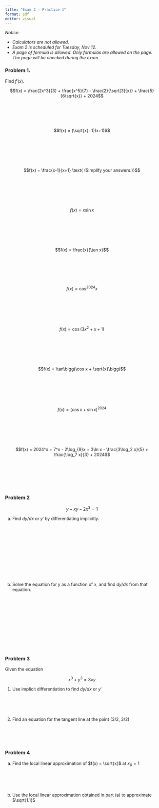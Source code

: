 ```yaml
---
title: "Exam 2 - Practice 1"
format: pdf
editor: visual
---
```


*Notice:*

-   *Calculators are not allowed.*
-   *Exam 2 is scheduled for Tuesday, Nov 12.*
-   *A page of formula is allowed. Only formulas are allowed on the page. The page will be checked during the exam.*

### Problem 1.

Find $f'(x)$.

$$f(x) =  \frac{2x^3}{3} + \frac{x^5}{7} - \frac{2}{\sqrt[3]{x}} + \frac{5}{6\sqrt{x}} + 2024$$

\
\
\
\

$$f(x) = (\sqrt{x}+1)(x+1)$$

\
\
\
\
\

 $$f(x) = \frac{x-1}{x+1} \text{   (Simplify your answers.)}$$ 

\
\
\
\
\

$$f(x) = x\sin x$$

\
\
\
\
\

$$f(x) = \frac{x}{\tan x}$$
\
\
\
\
\

$$f(x) = \cos^{2024} x$$

\
\
\
\
\

$$f(x) = \cos(3x^2+x+1)$$

\
\
\
\
\

$$f(x) = \tan\bigg(\cos x + \sqrt{x}\bigg)$$

\
\
\
\
\

$$f(x) = \bigg(\cos x+\sin x\bigg)^{2024}$$

\
\
\
\
\

$$f(x) = 2024^x + 7^x - 2\log_{9}x + 3\ln x - \frac{3\log_2 x}{5} + \frac{\log_7 x}{3} + 2024$$

\
\
\
\
\

### Problem 2

$$
y + xy - 2x^3 = 1
$$

(a) Find $dy/dx$ or $y'$ by differentiating implicitly.

\
\
\
\
\
\
\
\
\
\

(b) Solve the equation for y as a function of x, and find $dy/dx$
from that equation.

\
\
\
\
\
\
\
\
\
\

### Problem 3

Given the equation 

$$
x^3 + y^3 = 3xy
$$

1. Use implicit differentiation to find $dy/dx$ or $y'$
\
\
\
\
\

2.  Find an equation for the tangent line at the point (3/2, 3/2)
\
\
\
\
\



### Problem 4

(a) Find the local linear approximation of $f(x) = \sqrt{x}$ at $x_0 = 1$
\
\
\
\
\



(b) Use the local linear approximation obtained in part (a) to approximate $\sqrt{1.1}$

